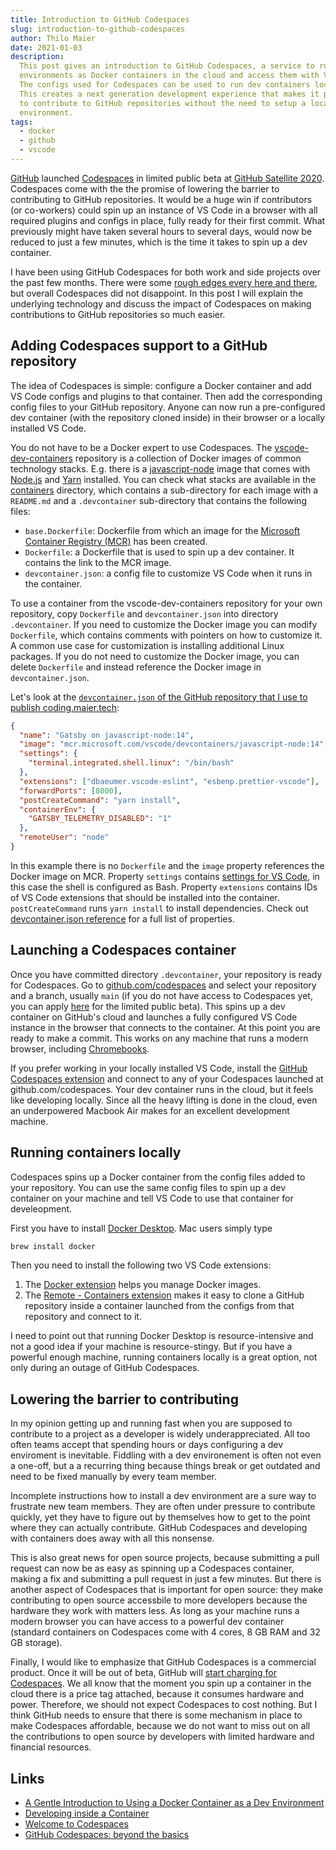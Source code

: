 ```yaml
---
title: Introduction to GitHub Codespaces
slug: introduction-to-github-codespaces
author: Thilo Maier
date: 2021-01-03
description:
  This post gives an introduction to GitHub Codespaces, a service to run dev
  environments as Docker containers in the cloud and access them with VS Code.
  The configs used for Codespaces can be used to run dev containers locally.
  This creates a next generation development experience that makes it possible
  to contribute to GitHub repositories without the need to setup a local dev
  environment.
tags:
  - docker
  - github
  - vscode
---
```


[GitHub](https://github.com/) launched
[Codespaces](https://github.com/features/codespaces) in limited public beta at
[GitHub Satellite 2020](https://github.blog/2020-05-06-new-from-satellite-2020-github-codespaces-github-discussions-securing-code-in-private-repositories-and-more/).
Codespaces come with the the promise of lowering the barrier to contributing to
GitHub repositories. It would be a huge win if contributors (or co-workers)
could spin up an instance of VS Code in a browser with all required plugins and
configs in place, fully ready for their first commit. What previously might have
taken several hours to several days, would now be reduced to just a few minutes,
which is the time it takes to spin up a dev container.

I have been using GitHub Codespaces for both work and side projects over the
past few months. There were some
[rough edges every here and there](https://github.community/c/code-to-cloud/codespaces-beta/),
but overall Codespaces did not disappoint. In this post I will explain the
underlying technology and discuss the impact of Codespaces on making
contributions to GitHub repositories so much easier.

## Adding Codespaces support to a GitHub repository

The idea of Codespaces is simple: configure a Docker container and add VS Code
configs and plugins to that container. Then add the corresponding config files
to your GitHub repository. Anyone can now run a pre-configured dev container
(with the repository cloned inside) in their browser or a locally installed VS
Code.

You do not have to be a Docker expert to use Codespaces. The
[vscode-dev-containers](https://github.com/microsoft/vscode-dev-containers)
repository is a collection of Docker images of common technology stacks. E.g.
there is a
[javascript-node](https://github.com/microsoft/vscode-dev-containers/tree/master/containers/javascript-node)
image that comes with [Node.js](https://nodejs.org/en/) and
[Yarn](https://classic.yarnpkg.com/lang/en/) installed. You can check what
stacks are available in the
[containers](https://github.com/microsoft/vscode-dev-containers/tree/master/containers)
directory, which contains a sub-directory for each image with a `README.md` and
a `.devcontainer` sub-directory that contains the following files:

- `base.Dockerfile`: Dockerfile from which an image for the
  [Microsoft Container Registry (MCR)](https://github.com/microsoft/containerregistry)
  has been created.
- `Dockerfile`: a Dockerfile that is used to spin up a dev container. It
  contains the link to the MCR image.
- `devcontainer.json`: a config file to customize VS Code when it runs in the
  container.

To use a container from the vscode-dev-containers repository for your own
repository, copy `Dockerfile` and `devcontainer.json` into directory
`.devcontainer`. If you need to customize the Docker image you can modify
`Dockerfile`, which contains comments with pointers on how to customize it. A
common use case for customization is installing additional Linux packages. If
you do not need to customize the Docker image, you can delete `Dockerfile` and
instead reference the Docker image in `devcontainer.json`.

Let's look at the
[`devcontainer.json` of the GitHub repository that I use to publish coding.maier.tech](https://github.com/454de6e/coding-garden/blob/master/.devcontainer/devcontainer.json):

```json
{
  "name": "Gatsby on javascript-node:14",
  "image": "mcr.microsoft.com/vscode/devcontainers/javascript-node:14",
  "settings": {
    "terminal.integrated.shell.linux": "/bin/bash"
  },
  "extensions": ["dbaeumer.vscode-eslint", "esbenp.prettier-vscode"],
  "forwardPorts": [8000],
  "postCreateCommand": "yarn install",
  "containerEnv": {
    "GATSBY_TELEMETRY_DISABLED": "1"
  },
  "remoteUser": "node"
}
```

In this example there is no `Dockerfile` and the `image` property references the
Docker image on MCR. Property `settings` contains
[settings for VS Code](https://code.visualstudio.com/docs/getstarted/settings),
in this case the shell is configured as Bash. Property `extensions` contains IDs
of VS Code extensions that should be installed into the container.
`postCreateCommand` runs `yarn install` to install dependencies. Check out
[devcontainer.json reference](https://code.visualstudio.com/docs/remote/devcontainerjson-reference)
for a full list of properties.

## Launching a Codespaces container

Once you have committed directory `.devcontainer`, your repository is ready for
Codespaces. Go to [github.com/codespaces](https://github.com/codespaces) and
select your repository and a branch, usually `main` (if you do not have access
to Codespaces yet, you can apply [here](https://github.com/features/codespaces)
for the limited public beta). This spins up a dev container on GitHub's cloud
and launches a fully configured VS Code instance in the browser that connects to
the container. At this point you are ready to make a commit. This works on any
machine that runs a modern browser, including
[Chromebooks](https://www.google.com/chromebook/).

If you prefer working in your locally installed VS Code, install the
[GitHub Codespaces extension](https://marketplace.visualstudio.com/items?itemName=GitHub.codespaces)
and connect to any of your Codespaces launched at github.com/codespaces. Your
dev container runs in the cloud, but it feels like developing locally. Since all
the heavy lifting is done in the cloud, even an underpowered Macbook Air makes
for an excellent development machine.

## Running containers locally

Codespaces spins up a Docker container from the config files added to your
repository. You can use the same config files to spin up a dev container on your
machine and tell VS Code to use that container for develeopment.

First you have to install
[Docker Desktop](https://www.docker.com/products/docker-desktop). Mac users
simply type

```bash
brew install docker
```

Then you need to install the following two VS Code extensions:

1. The
   [Docker extension](https://marketplace.visualstudio.com/items?itemName=ms-azuretools.vscode-docker)
   helps you manage Docker images.
1. The
   [Remote - Containers extension](https://marketplace.visualstudio.com/items?itemName=ms-vscode-remote.remote-containers)
   makes it easy to clone a GitHub repository inside a container launched from
   the configs from that repository and connect to it.

I need to point out that running Docker Desktop is resource-intensive and not a
good idea if your machine is resource-stingy. But if you have a powerful enough
machine, running containers locally is a great option, not only during an outage
of GitHub Codespaces.

## Lowering the barrier to contributing

In my opinion getting up and running fast when you are supposed to contribute to
a project as a developer is widely underappreciated. All too often teams accept
that spending hours or days configuring a dev enviroment is inevitable. Fiddling
with a dev environement is often not even a one-off, but a a recurring thing
because things break or get outdated and need to be fixed manually by every team
member.

Incomplete instructions how to install a dev environment are a sure way to
frustrate new team members. They are often under pressure to contribute quickly,
yet they have to figure out by themselves how to get to the point where they can
actually contribute. GitHub Codespaces and developing with containers does away
with all this nonsense.

This is also great news for open source projects, because submitting a pull
request can now be as easy as spinning up a Codespaces container, making a fix
and submitting a pull request in just a few minutes. But there is another aspect
of Codespaces that is important for open source: they make contributing to open
source accessbile to more developers because the hardware they work with matters
less. As long as your machine runs a modern browser you can have access to a
powerful dev container (standard containers on Codespaces come with 4 cores, 8
GB RAM and 32 GB storage).

Finally, I would like to emphasize that GitHub Codespaces is a commercial
product. Once it will be out of beta, GitHub will
[start charging for Codespaces](https://docs.github.com/en/free-pro-team@latest/github/developing-online-with-codespaces/about-billing-for-codespaces).
We all know that the moment you spin up a container in the cloud there is a
price tag attached, because it consumes hardware and power. Therefore, we should
not expect Codespaces to cost nothing. But I think GitHub needs to ensure that
there is some mechanism in place to make Codespaces affordable, because we do
not want to miss out on all the contributions to open source by developers with
limited hardware and financial resources.

## Links

- [A Gentle Introduction to Using a Docker Container as a Dev Environment ](https://css-tricks.com/a-gentle-introduction-to-using-a-docker-container-as-a-dev-environment/)
- [Developing inside a Container](https://code.visualstudio.com/docs/remote/containers)
- [Welcome to Codespaces](https://www.youtube.com/watch?v=j5VQ8OlwbqI)
- [GitHub Codespaces: beyond the basics](https://www.youtube.com/watch?v=AphLm35cXHo)
